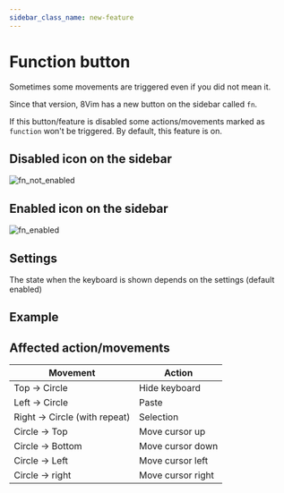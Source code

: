 ```yaml
---
sidebar_class_name: new-feature
---
```



# Function button

Sometimes some movements are triggered even if you did not mean it.

Since that version, 8Vim has a new button on the sidebar called `fn`.

If this button/feature is disabled some actions/movements marked as `function` won't be triggered. By default, this feature is on.

## Disabled icon on the sidebar

![fn_not_enabled](/img/fn-button/not-selected.png)

## Enabled icon on the sidebar

![fn_enabled](/img/fn-button/selected.png)

## Settings

The state when the keyboard is shown depends on the settings (default enabled)

<ReactPlayer playing controls url="/videos/fn-button/settings.mp4" />

## Example

<ReactPlayer playing controls url="/videos/fn-button/example.mp4" />

## Affected action/movements

| Movement                      | Action            |
| ----------------------------- | ----------------- |
| Top -> Circle                 | Hide keyboard     |
| Left -> Circle                | Paste             |
| Right -> Circle (with repeat) | Selection         |
| Circle -> Top                 | Move cursor up    |
| Circle -> Bottom              | Move cursor down  |
| Circle -> Left                | Move cursor left  |
| Circle -> right               | Move cursor right |

